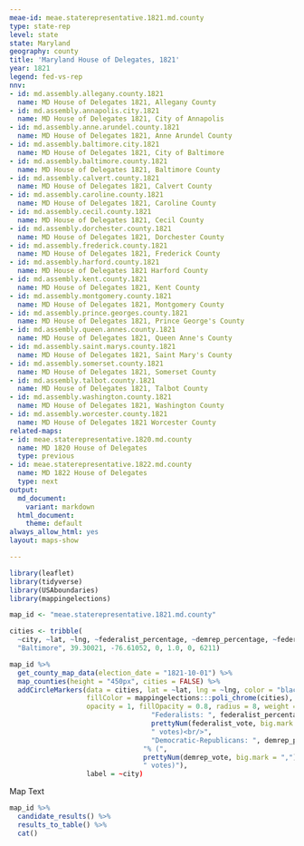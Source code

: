 ```yaml
---
meae-id: meae.staterepresentative.1821.md.county
type: state-rep
level: state
state: Maryland
geography: county
title: 'Maryland House of Delegates, 1821'
year: 1821
legend: fed-vs-rep
nnv:
- id: md.assembly.allegany.county.1821
  name: MD House of Delegates 1821, Allegany County 
- id: md.assembly.annapolis.city.1821
  name: MD House of Delegates 1821, City of Annapolis
- id: md.assembly.anne.arundel.county.1821
  name: MD House of Delegates 1821, Anne Arundel County
- id: md.assembly.baltimore.city.1821
  name: MD House of Delegates 1821, City of Baltimore
- id: md.assembly.baltimore.county.1821
  name: MD House of Delegates 1821, Baltimore County
- id: md.assembly.calvert.county.1821
  name: MD House of Delegates 1821, Calvert County
- id: md.assembly.caroline.county.1821
  name: MD House of Delegates 1821, Caroline County
- id: md.assembly.cecil.county.1821
  name: MD House of Delegates 1821, Cecil County 
- id: md.assembly.dorchester.county.1821
  name: MD House of Delegates 1821, Dorchester County 
- id: md.assembly.frederick.county.1821
  name: MD House of Delegates 1821, Frederick County
- id: md.assembly.harford.county.1821
  name: MD House of Delegates 1821 Harford County
- id: md.assembly.kent.county.1821
  name: MD House of Delegates 1821, Kent County
- id: md.assembly.montgomery.county.1821
  name: MD House of Delegates 1821, Montgomery County
- id: md.assembly.prince.georges.county.1821
  name: MD House of Delegates 1821, Prince George's County
- id: md.assembly.queen.annes.county.1821
  name: MD House of Delegates 1821, Queen Anne's County
- id: md.assembly.saint.marys.county.1821
  name: MD House of Delegates 1821, Saint Mary's County
- id: md.assembly.somerset.county.1821
  name: MD House of Delegates 1821, Somerset County
- id: md.assembly.talbot.county.1821
  name: MD House of Delegates 1821, Talbot County
- id: md.assembly.washington.county.1821
  name: MD House of Delegates 1821, Washington County
- id: md.assembly.worcester.county.1821
  name: MD House of Delegates 1821 Worcester County
related-maps:
- id: meae.staterepresentative.1820.md.county  
  name: MD 1820 House of Delegates
  type: previous
- id: meae.staterepresentative.1822.md.county
  name: MD 1822 House of Delegates
  type: next
output:
  md_document:
    variant: markdown
  html_document:
    theme: default
always_allow_html: yes
layout: maps-show

---
```


```r
library(leaflet)
library(tidyverse)
library(USAboundaries)
library(mappingelections)

map_id <- "meae.staterepresentative.1821.md.county"

cities <- tribble(
  ~city, ~lat, ~lng, ~federalist_percentage, ~demrep_percentage, ~federalist_vote, ~demrep_vote,
  "Baltimore", 39.30021, -76.61052, 0, 1.0, 0, 6211)
```

<div class="map">

```r
map_id %>%
  get_county_map_data(election_date = "1821-10-01") %>%
  map_counties(height = "450px", cities = FALSE) %>%
  addCircleMarkers(data = cities, lat = ~lat, lng = ~lng, color = "black",
                   fillColor = mappingelections:::poli_chrome(cities),
                   opacity = 1, fillOpacity = 0.8, radius = 8, weight = 3,
                                   "Federalists: ", federalist_percentage * 100, "% (", 
                                   prettyNum(federalist_vote, big.mark = ","), 
                                   " votes)<br/>",
                                   "Democratic-Republicans: ", demrep_percentage * 100,
                                 "% (", 
                                 prettyNum(demrep_vote, big.mark = ","),
                                 " votes)"),
                   label = ~city) 
```

</div>

Map Text

<div class="results-table">

```r
map_id %>%
  candidate_results() %>%
  results_to_table() %>%
  cat()
```

</div>

